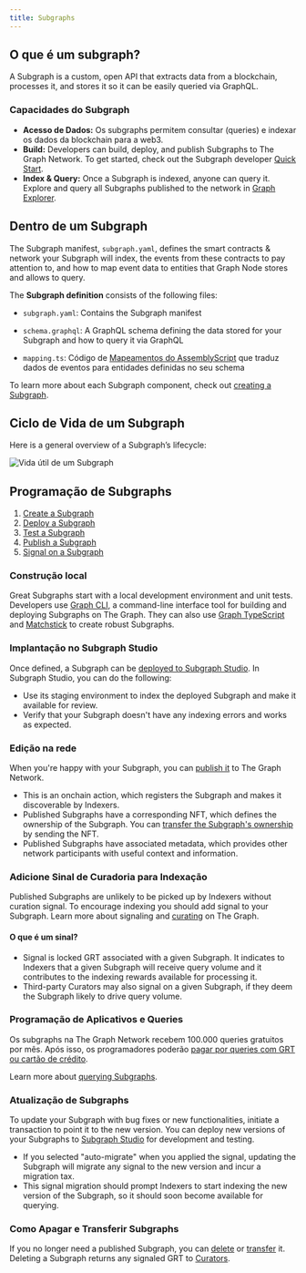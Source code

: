 ```yaml
---
title: Subgraphs
---
```


## O que é um subgraph?

A Subgraph is a custom, open API that extracts data from a blockchain, processes it, and stores it so it can be easily queried via GraphQL.

### Capacidades do Subgraph

- **Acesso de Dados:** Os subgraphs permitem consultar (queries) e indexar os dados da blockchain para a web3.
- **Build:** Developers can build, deploy, and publish Subgraphs to The Graph Network. To get started, check out the Subgraph developer [Quick Start](quick-start/).
- **Index & Query:** Once a Subgraph is indexed, anyone can query it. Explore and query all Subgraphs published to the network in [Graph Explorer](https://thegraph.com/explorer).

## Dentro de um Subgraph

The Subgraph manifest, `subgraph.yaml`, defines the smart contracts & network your Subgraph will index, the events from these contracts to pay attention to, and how to map event data to entities that Graph Node stores and allows to query.

The **Subgraph definition** consists of the following files:

- `subgraph.yaml`: Contains the Subgraph manifest

- `schema.graphql`: A GraphQL schema defining the data stored for your Subgraph and how to query it via GraphQL

- `mapping.ts`: Código de [Mapeamentos do AssemblyScript](https://github.com/AssemblyScript/assemblyscript) que traduz dados de eventos para entidades definidas no seu schema

To learn more about each Subgraph component, check out [creating a Subgraph](/developing/creating-a-subgraph/).

## Ciclo de Vida de um Subgraph

Here is a general overview of a Subgraph’s lifecycle:

![Vida útil de um Subgraph](/img/subgraph-lifecycle.png)

## Programação de Subgraphs

1. [Create a Subgraph](/developing/creating-a-subgraph/)
2. [Deploy a Subgraph](/deploying/deploying-a-subgraph-to-studio/)
3. [Test a Subgraph](/deploying/subgraph-studio/#testing-your-subgraph-in-subgraph-studio)
4. [Publish a Subgraph](/subgraphs/developing/publishing/publishing-a-subgraph/)
5. [Signal on a Subgraph](/subgraphs/developing/publishing/publishing-a-subgraph/#adding-signal-to-your-subgraph)

### Construção local

Great Subgraphs start with a local development environment and unit tests. Developers use [Graph CLI](https://github.com/graphprotocol/graph-tooling/tree/main/packages/cli), a command-line interface tool for building and deploying Subgraphs on The Graph. They can also use [Graph TypeScript](/subgraphs/developing/creating/graph-ts/README/) and [Matchstick](/subgraphs/developing/creating/unit-testing-framework/) to create robust Subgraphs.

### Implantação no Subgraph Studio

Once defined, a Subgraph can be [deployed to Subgraph Studio](/deploying/deploying-a-subgraph-to-studio/). In Subgraph Studio, you can do the following:

- Use its staging environment to index the deployed Subgraph and make it available for review.
- Verify that your Subgraph doesn't have any indexing errors and works as expected.

### Edição na rede

When you're happy with your Subgraph, you can [publish it](/subgraphs/developing/publishing/publishing-a-subgraph/) to The Graph Network.

- This is an onchain action, which registers the Subgraph and makes it discoverable by Indexers.
- Published Subgraphs have a corresponding NFT, which defines the ownership of the Subgraph. You can [transfer the Subgraph's ownership](/subgraphs/developing/managing/transferring-a-subgraph/) by sending the NFT.
- Published Subgraphs have associated metadata, which provides other network participants with useful context and information.

### Adicione Sinal de Curadoria para Indexação

Published Subgraphs are unlikely to be picked up by Indexers without curation signal. To encourage indexing you should add signal to your Subgraph. Learn more about signaling and [curating](/resources/roles/curating/) on The Graph.

#### O que é um sinal?

- Signal is locked GRT associated with a given Subgraph. It indicates to Indexers that a given Subgraph will receive query volume and it contributes to the indexing rewards available for processing it.
- Third-party Curators may also signal on a given Subgraph, if they deem the Subgraph likely to drive query volume.

### Programação de Aplicativos e Queries

Os subgraphs na The Graph Network recebem 100.000 queries gratuitos por mês. Após isso, os programadores poderão [pagar por queries com GRT ou cartão de crédito](/subgraphs/billing/).

Learn more about [querying Subgraphs](/subgraphs/querying/introduction/).

### Atualização de Subgraphs

To update your Subgraph with bug fixes or new functionalities, initiate a transaction to point it to the new version. You can deploy new versions of your Subgraphs to [Subgraph Studio](https://thegraph.com/studio/) for development and testing.

- If you selected "auto-migrate" when you applied the signal, updating the Subgraph will migrate any signal to the new version and incur a migration tax.
- This signal migration should prompt Indexers to start indexing the new version of the Subgraph, so it should soon become available for querying.

### Como Apagar e Transferir Subgraphs

If you no longer need a published Subgraph, you can [delete](/subgraphs/developing/managing/deleting-a-subgraph/) or [transfer](/subgraphs/developing/managing/transferring-a-subgraph/) it. Deleting a Subgraph returns any signaled GRT to [Curators](/resources/roles/curating/).
